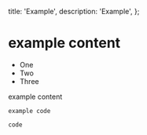   title: 'Example',
  description: 'Example',
};

# example content

- One
- Two
- Three

example content

```
example code
```

`code`

<StackBlitzEmbed
  repo='GyeongtaeGim/react-scroll-interaction-example'
  height='700px'
/>
